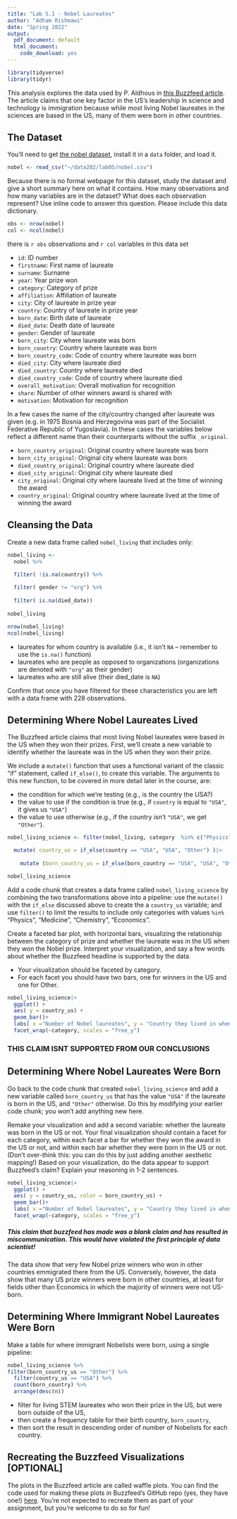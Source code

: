 ```yaml
---
title: "Lab 5.1 - Nobel Laureates"
author: "Adham Rishmawi"
date: "Spring 2022"
output:
  pdf_document: default
  html_document:
    code_download: yes
---
```


```r
library(tidyverse) 
library(tidyr)
```

This analysis explores the data used by P. Aldhous in [this Buzzfeed article](https://www.buzzfeednews.com/article/peteraldhous/immigration-and-science). The article claims that one key factor in the US's leadership in science and technology is immigration because while most living Nobel laureates in the sciences are based in the US, many of them were born in other countries.

## The Dataset


You'll need to get [the nobel dataset](https://cs.calvin.edu/courses/info/601/05wrangling/lab/data/nobel.csv), install it in a `data` folder, and load it.

```r
nobel <- read_csv("~/data202/lab05/nobel.csv")
```



Because there is no formal webpage for this dataset, study the dataset and give a short summary here on what it contains. How many observations and how many variables are in the dataset? What does each observation represent? Use inline code to answer this question. Please include this data dictionary. 

```r
obs <- nrow(nobel)
col <- ncol(nobel)
```

there is `r obs` observations and `r col` variables in this data set 



- `id`: ID number
- `firstname`: First name of laureate
- `surname`: Surname 
- `year`: Year prize won
- `category`: Category of prize
- `affiliation`: Affiliation of laureate
- `city`: City of laureate in prize year
- `country`: Country of laureate in prize year
- `born_date`: Birth date of laureate
- `died_date`: Death date of laureate
- `gender`: Gender of laureate
- `born_city`: City where laureate was born
- `born_country`: Country where laureate was born
- `born_country_code`: Code of country where laureate was born
- `died_city`: City where laureate died
- `died_country`: Country where laureate died
- `died_country_code`: Code of country where laureate died
- `overall_motivation`: Overall motivation for recognition
- `share`: Number of other winners award is shared with
- `motivation`: Motivation for recognition

In a few cases the name of the city/country changed after laureate was given (e.g. in 1975 Bosnia and Herzegovina was part of the Socialist Federative Republic of Yugoslavia). In these cases the variables below reflect a different name than their counterparts without the suffix `_original`.

- `born_country_original`: Original country where laureate was born
- `born_city_original`: Original city where laureate was born
- `died_country_original`: Original country where laureate died
- `died_city_original`: Original city where laureate died
- `city_original`: Original city where laureate lived at the time of winning the award
- `country_original`: Original country where laureate lived at the time of winning the award

## Cleansing the Data



Create a new data frame called `nobel_living` that includes only:

```r


nobel_living <-
  nobel %>% 

  filter( !is.na(country)) %>%
  
  filter( gender != "org") %>%
  
  filter( is.na(died_date))
  
nobel_living
```


```r
nrow(nobel_living)
ncol(nobel_living)
```



- laureates for whom country is available (i.e., it isn't `NA` -- remember to use the `is.na()` function)
- laureates who are people as opposed to organizations (organizations are denoted with `"org"` as their gender)
- laureates who are still alive (their died_date is `NA`)

Confirm that once you have filtered for these characteristics you are left with a data frame with 228 observations.

## Determining Where Nobel Laureates Lived

The Buzzfeed article claims that most living Nobel laureates were based in the US when they won their prizes. First, we'll create a new variable to identify whether the laureate was in the US when they won their prize.

We include a `mutate()` function that uses a functional variant of the classic "if" statement, called `if_else()`, to create this variable. The arguments to this new function, to be covered in more detail later in the course, are:

- the condition for which we're testing (e.g., is the country the USA?)
- the value to use if the condition is true (e.g., if `country` is equal to `"USA"`, it gives us `"USA"`)
- the value to use otherwise (e.g., if the country isn't `"USA"`, we get `"Other"`).


```r
nobel_living_science <- filter(nobel_living, category  %in% c("Physics", "Medicine", "Chemistry", "Economics")) |>

  mutate( country_us = if_else(country == "USA", "USA", "Other") )|>
    
    mutate (born_country_us = if_else(born_country == "USA", "USA", "Other"))

nobel_living_science
```



Add a code chunk that creates a data frame called `nobel_living_science` by combining the two transformations above into a pipeline: use the `mutate()` with the `if_else` discussed above to create the a `country_us` variable; and use `filter()` to limit the results to include only categories with values `%in%` "Physics", "Medicine", "Chemistry", "Economics". 


Create a faceted bar plot, with horizontal bars, visualizing the relationship between the category of prize and whether the laureate was in the US when they won the Nobel prize. Interpret your visualization, and say a few words about whether the Buzzfeed headline is supported by the data.

- Your visualization should be faceted by category.
- For each facet you should have two bars, one for winners in the US and one for Other. 
```r
nobel_living_science|>
  ggplot() +
  aes( y = country_us) +
  geom_bar()+
  labs( x ="Number of Nobel laureates", y = "Country they lived in when winning")+
  facet_wrap(~category, scales = "free_y")
```
### THIS CLAIM ISNT SUPPORTED FROM OUR CONCLUSIONS



## Determining Where Nobel Laureates Were Born


Go back to the code chunk that created `nobel_living_science` and add a new variable called `born_country_us` that has the value `"USA"` if the laureate is born in the US, and `"Other"` otherwise. Do this by modifying your earlier code chunk; you won't add anything new here.


Remake your visualization and add a second variable: whether the laureate was born in the US or not. Your final visualization should contain a facet for each category, within each facet a bar for whether they won the award in the US or not, and within each bar whether they were born in the US or not. (Don't over-think this: you can do this by just adding another aesthetic mapping!) Based on your visualization, do the data appear to support Buzzfeed's claim? Explain your reasoning in 1-2 sentences.


```r
nobel_living_science|>
  ggplot() +
  aes( y = country_us, color = born_country_us) +
  geom_bar()+
  labs( x ="Number of Nobel laureates", y = "Country they lived in when winning")+
  facet_wrap(~category, scales = "free_y")
```



##### This claim that buzzfeed has made was a blank claim and has resulted in miscommunication. This would have violated the first principle of data scientist!



The data show that very few Nobel prize winners who won in other countries emmigrated there from the US. Conversely, however, the data show that many US prize winners were born in other countries, at least for fields other than Economics in which the majority of winners were not US-born.

## Determining Where Immigrant Nobel Laureates Were Born


Make a table for where immigrant Nobelists were born, using a single pipeline:


```r
nobel_living_science %>%
filter(born_country_us == "Other") %>%
  filter(country_us == "USA") %>%
  count(born_country) %>%
  arrange(desc(n))
```





- filter for living STEM laureates who won their prize in the US, but were born outside of the US,
- then create a frequency table for their birth country, `born_country`,
- then sort the result in descending order of number of Nobelists for each country.



## Recreating the Buzzfeed Visualizations [OPTIONAL]

The plots in the Buzzfeed article are called waffle plots. You can find the code used for making these plots in Buzzfeed's GitHub repo (yes, they have one!) [here](https://buzzfeednews.github.io/2017-01-immigration-and-science/). You're not expected to recreate them as part of your assignment, but you're welcome to do so for fun!
